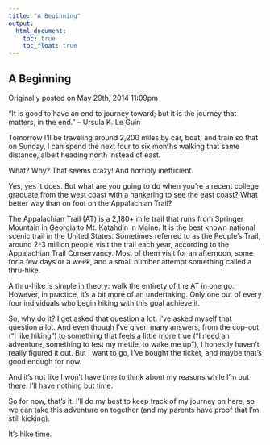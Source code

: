 ```yaml
---
title: "A Beginning"
output:
  html_document:
    toc: true
    toc_float: true
---
```


## A Beginning

Originally posted on May 29th, 2014 11:09pm

“It is good to have an end to journey toward; but it is the journey that matters, in the end.”
– Ursula K. Le Guin

Tomorrow I’ll be traveling around 2,200 miles by car, boat, and train so that on Sunday, I can spend the next four to six months walking that same distance, albeit heading north instead of east.

What? Why? That seems crazy! And horribly inefficient. 

Yes, yes it does. But what are you going to do when you’re a recent college graduate from the west coast with a hankering to see the east coast? What better way than on foot on the Appalachian Trail?

The Appalachian Trail (AT) is a 2,180+ mile trail that runs from Springer Mountain in Georgia to Mt. Katahdin in Maine. It is the best known national scenic trail in the United States. Sometimes referred to as the People’s Trail, around 2-3 million people visit the trail each year, according to the Appalachian Trail Conservancy. Most of them visit for an afternoon, some for a few days or a week, and a small number attempt something called a thru-hike.

A thru-hike is simple in theory: walk the entirety of the AT in one go. However, in practice, it’s a bit more of an undertaking. Only one out of every four individuals who begin hiking with this goal achieve it. 

So, why do it? I get asked that question a lot. I’ve asked myself that question a lot. And even though I’ve given many answers, from the cop-out (“I like hiking”) to something that feels a little more true (“I need an adventure, something to test my mettle, to wake me up”), I honestly haven’t really figured it out. But I want to go, I’ve bought the ticket, and maybe that’s good enough for now.

And it’s not like I won’t have time to think about my reasons while I’m out there. I’ll have nothing but time.

So for now, that’s it. I’ll do my best to keep track of my journey on here, so we can take this adventure on together (and my parents have proof that I’m still kicking).

It’s hike time.

